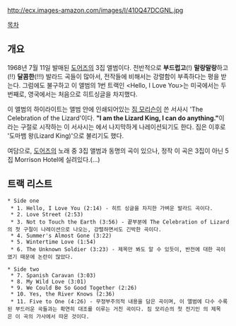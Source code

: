 http://ecx.images-amazon.com/images/I/410Q47DCGNL.jpg

[[목차]]

== 개요 ==
1968년 7월 11일 발매된 [[도어즈]]의 3집 앨범이다. 전반적으로 '''부드럽고'''(!) '''말랑말랑'''하고(!!) '''달콤한'''(!!!) 발라드 곡들이 많아서, 전작들에 비해서는 강렬함이 부족하다는 평을 받는다. 그럼에도 불구하고 이 앨범의 1번 트랙인 <Hello, I Love You>는 미국에서는 두번째로, 영국에서는 처음으로 히트싱글을 차지했다.

이 앨범의 하이라이트는 앨범 안에 인쇄되어있는 [[짐 모리슨]]이 쓴 서사시 'The Celebration of the Lizard'이다. '''"I am the Lizard King, I can do anything."'''이라는 구절로 시작하는 이 서사시는 <Not to Touch the Earth>에서 나지막하게 나레이션되기도 한다. 짐은 이후로 '도마뱀 왕(Lizard King)'으로 불리기도 했다.

여담으로, [[도어즈]]의 노래 중 3집 앨범과 동명의 곡이 있으나, 정작 이 곡은 3집이 아닌 5집 Morrison Hotel에 실려있다.(...)

== 트랙 리스트 ==
 * Side one
  * 1. Hello, I Love You (2:14) - 히트 싱글을 차지한 가벼운 발라드 곡이다.
  * 2. Love Street (2:53)
  * 3. Not to Touch the Earth (3:56) - 끝부분에 The Celebration of Lizard의 첫 구절이 나레이션으로 나오는, 강렬하면서도 긴박한 곡이다.
  * 4. Summer's Almost Gone (3:22)
  * 5. Wintertime Love (1:54)
  * 6. The Unknown Soldier (3:23) - 제목만 봐도 알 수 있듯이, 반전에 대한 곡이였기 때문에 논란이 많았다.

 * Side two
  * 7. Spanish Caravan (3:03)
  * 8. My Wild Love (3:01)
  * 9. We Could Be So Good Together (2:26)
  * 10. Yes, the River Knows (2:36)
  * 11. Five to One (4:26) - 무정부주의적 내용을 담은 곡이며, 이 앨범에 다수 수록된 부드러운 곡들과는 확연히 대조를 이루는 거친 곡이다. 짐 모리슨의 첫 전기인 <No One Here Gets Out Alive>의 제목은 이 곡의 가사에서 따온 것이다.
